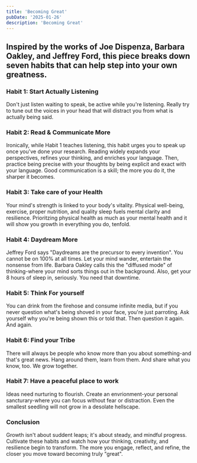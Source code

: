 ```yaml
---
title: 'Becoming Great'
pubDate: '2025-01-26'
description: 'Becoming Great'
---
```


## Inspired by the works of Joe Dispenza, Barbara Oakley, and Jeffrey Ford, this piece breaks down seven habits that can help step into your own greatness.

### Habit 1: Start Actually Listening

Don't just listen waiting to speak, be active while you're listening. Really try to tune out the voices in your head that will distract you from what is actually being said.

### Habit 2: Read & Communicate More

Ironically, while Habit 1 teaches listening, this habit urges you to speak up once you've done your research. Reading widely expands your perspectives, refines your thinking, and enriches your language. Then, practice being precise with your thoughts by being explicit and exact with your language. Good communication is a skill; the more you do it, the sharper it becomes.

### Habit 3: Take care of your Health

Your mind's strength is linked to your body's vitality. Physical well-being, exercise, proper nutrition, and quality sleep fuels mental clarity and resilience. Prioritzing physical health as much as your mental health and it will show you growth in everything you do, tenfold.

### Habit 4: Daydream More

Jeffrey Ford says "Daydreams are the precursor to every invention". You cannot be on 100% at all times. Let your mind wander, entertain the nonsense from life. Barbara Oakley calls this the "diffused mode" of thinking-where your mind sorts things out in the background. Also, get your 8 hours of sleep in, seriously. You need that downtime.

### Habit 5: Think For yourself

You can drink from the firehose and consume infinite media, but if you never question what's being shoved in your face, you're just parroting. Ask yourself why you're being shown this or told that. Then question it again. And again.

### Habit 6: Find your Tribe

There will always be people who know more than you about something-and that's great news. Hang around them, learn from them. And share what you know, too. We grow together.

### Habit 7: Have a peaceful place to work

Ideas need nurturing to flourish. Create an envrionment-your personal sancturary-where you can focus without fear or distraction. Even the smallest seedling will not grow in a desolate hellscape.

### Conclusion

Growth isn't about suddent leaps; it's about steady, and mindful progress. Cultivate these habits and watch how your thinking, creativity, and resilience begin to transform. The more you engage, reflect, and refine, the closer you move toward becoming truly "great".
